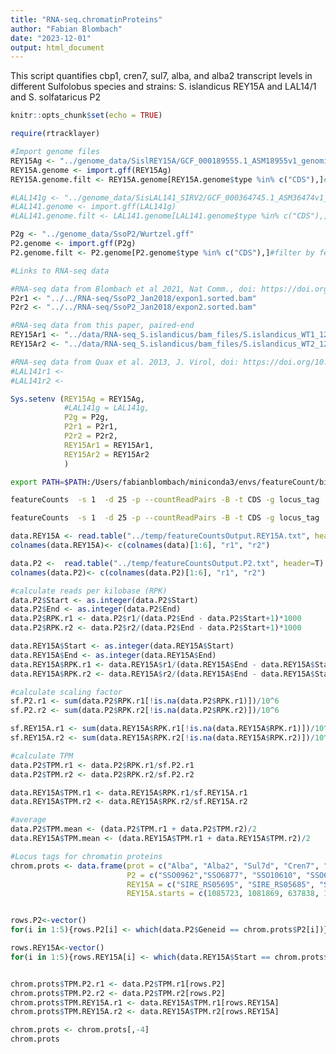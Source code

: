 ```yaml
---
title: "RNA-seq.chromatinProteins"
author: "Fabian Blombach"
date: "2023-12-01"
output: html_document
---
```


This script quantifies cbp1, cren7, sul7, alba, and alba2 transcript levels in different Sulfolobus species and strains: S. islandicus REY15A and LAL14/1 and S. solfataricus P2

```r
knitr::opts_chunk$set(echo = TRUE)

require(rtracklayer)

#Import genome files
REY15Ag <- "../genome_data/SislREY15A/GCF_000189555.1_ASM18955v1_genomic.gff"
REY15A.genome <- import.gff(REY15Ag)
REY15A.genome.filt <- REY15A.genome[REY15A.genome$type %in% c("CDS"),]#filter by features used for count data generation

#LAL141g <- "../genome_data/SisLAL141_SIRV2/GCF_000364745.1_ASM36474v1_genomic.gff"
#LAL141.genome <- import.gff(LAL141g)
#LAL141.genome.filt <- LAL141.genome[LAL141.genome$type %in% c("CDS"),]#filter by features used for count data generation

P2g <- "../genome_data/SsoP2/Wurtzel.gff"
P2.genome <- import.gff(P2g)
P2.genome.filt <- P2.genome[P2.genome$type %in% c("CDS"),]#filter by features used for count data generation

#Links to RNA-seq data

#RNA-seq data from Blombach et al 2021, Nat Comm., doi: https://doi.org/10.1038/s41467-021-25669-2, paired-end, data were aligned as described in paper 
P2r1 <- "../../RNA-seq/SsoP2_Jan2018/expon1.sorted.bam"
P2r2 <- "../../RNA-seq/SsoP2_Jan2018/expon2.sorted.bam"

#RNA-seq data from this paper, paired-end
REY15Ar1 <- "../data/RNA-seq_S.islandicus/bam_files/S.islandicus_WT1_12cycles.20bp.v2.best.sorted.flag2.bam"
REY15Ar2 <- "../data/RNA-seq_S.islandicus/bam_files/S.islandicus_WT2_12cycles.20bp.v2.best.sorted.flag2.bam"

#RNA-seq data from Quax et al. 2013, J. Virol, doi: https://doi.org/10.1128/JVI.01020-13, single read
#LAL141r1 <-
#LAL141r2 <-

Sys.setenv (REY15Ag = REY15Ag,
            #LAL141g = LAL141g,
            P2g = P2g,
            P2r1 = P2r1,
            P2r2 = P2r2,
            REY15Ar1 = REY15Ar1,
            REY15Ar2 = REY15Ar2
            )
```

```bash
export PATH=$PATH:/Users/fabianblombach/miniconda3/envs/featureCount/bin

featureCounts  -s 1  -d 25 -p --countReadPairs -B -t CDS -g locus_tag   -a $REY15Ag -o ../temp/featureCountsOutput.REY15A.txt  $REY15Ar1 $REY15Ar2

featureCounts  -s 1  -d 25 -p --countReadPairs -B -t CDS -g locus_tag   -a $P2g -o ../temp/featureCountsOutput.P2.txt  $P2r1 $P2r2
```

```r
data.REY15A <- read.table("../temp/featureCountsOutput.REY15A.txt", header=T)
colnames(data.REY15A)<- c(colnames(data)[1:6], "r1", "r2")

data.P2 <-  read.table("../temp/featureCountsOutput.P2.txt", header=T)
colnames(data.P2)<- c(colnames(data.P2)[1:6], "r1", "r2")

#calculate reads per kilobase (RPK)
data.P2$Start <- as.integer(data.P2$Start)
data.P2$End <- as.integer(data.P2$End)
data.P2$RPK.r1 <- data.P2$r1/(data.P2$End - data.P2$Start+1)*1000
data.P2$RPK.r2 <- data.P2$r2/(data.P2$End - data.P2$Start+1)*1000

data.REY15A$Start <- as.integer(data.REY15A$Start)
data.REY15A$End <- as.integer(data.REY15A$End)
data.REY15A$RPK.r1 <- data.REY15A$r1/(data.REY15A$End - data.REY15A$Start+1)*1000
data.REY15A$RPK.r2 <- data.REY15A$r2/(data.REY15A$End - data.REY15A$Start+1)*1000

#calculate scaling factor
sf.P2.r1 <- sum(data.P2$RPK.r1[!is.na(data.P2$RPK.r1)])/10^6
sf.P2.r2 <- sum(data.P2$RPK.r2[!is.na(data.P2$RPK.r2)])/10^6

sf.REY15A.r1 <- sum(data.REY15A$RPK.r1[!is.na(data.REY15A$RPK.r1)])/10^6
sf.REY15A.r2 <- sum(data.REY15A$RPK.r2[!is.na(data.REY15A$RPK.r2)])/10^6

#calculate TPM
data.P2$TPM.r1 <- data.P2$RPK.r1/sf.P2.r1
data.P2$TPM.r2 <- data.P2$RPK.r2/sf.P2.r2

data.REY15A$TPM.r1 <- data.REY15A$RPK.r1/sf.REY15A.r1
data.REY15A$TPM.r2 <- data.REY15A$RPK.r2/sf.REY15A.r2

#average
data.P2$TPM.mean <- (data.P2$TPM.r1 + data.P2$TPM.r2)/2
data.REY15A$TPM.mean <- (data.REY15A$TPM.r1 + data.REY15A$TPM.r2)/2
```


```r
#Locus tags for chromatin proteins
chrom.prots <- data.frame(prot = c("Alba", "Alba2", "Sul7d", "Cren7", "Cbp1"),
                          P2 = c("SSO0962","SSO6877", "SSO10610", "SSO6901", "SSO0454"),
                          REY15A = c("SIRE_RS05695", "SIRE_RS05685", "SIRE_RS03405", "SIRE_RS05625", "SIRE_RS07845"),
                          REY15A.starts = c(1085723, 1081869, 637838, 1068224,1440772))


rows.P2<-vector()
for(i in 1:5){rows.P2[i] <- which(data.P2$Geneid == chrom.prots$P2[i])}

rows.REY15A<-vector()
for(i in 1:5){rows.REY15A[i] <- which(data.REY15A$Start == chrom.prots$REY15A.starts[i])} #prechecked that starts are unique. featureCounts refuses to use locus-tags in REY15A gff file.


chrom.prots$TPM.P2.r1 <- data.P2$TPM.r1[rows.P2]
chrom.prots$TPM.P2.r2 <- data.P2$TPM.r2[rows.P2]
chrom.prots$TPM.REY15A.r1 <- data.REY15A$TPM.r1[rows.REY15A]
chrom.prots$TPM.REY15A.r2 <- data.REY15A$TPM.r2[rows.REY15A]

chrom.prots <- chrom.prots[,-4]
chrom.prots

```

